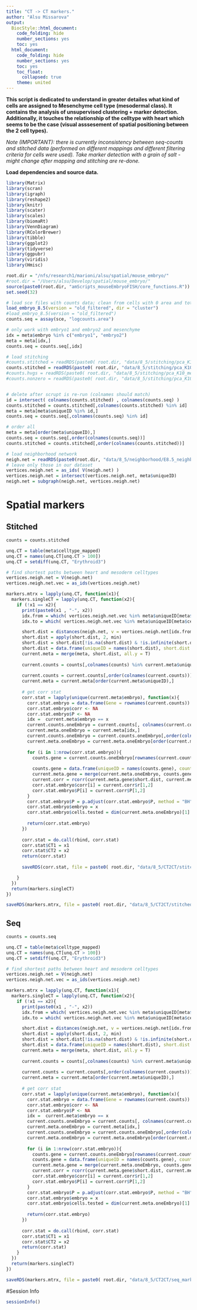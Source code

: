 ```yaml
---
title: "CT -> CT markers."
author: "Alsu Missarova"
output:
  BiocStyle::html_document:
    code_folding: hide
    number_sections: yes
    toc: yes  
  html_document:
    code_folding: hide
    number_sections: yes
    toc: yes
    toc_float:
      collapsed: true
    theme: united
---
```


**This script is dedicated to understand in greater detailes what kind of cells are assigned to Mesenchyme cell type (mesodermal class). It contains the analysis of unsupervised clustering + marker detection. Additionally, it touches the relationship of the celltype with heart which seems to be the case (visual asssesement of spatial positioning between the 2 cell types).**

*Note (IMPORTANT): there is currently inconsistency between seq-counts and stitched data (performed on different mappings and different filtering criteria for cells were used). Take marker detection with a grain of salt - might change after mapping and stitching are re-done.*

**Load dependencies and source data.**

```r

library(Matrix)
library(scran)
library(igraph)
library(reshape2)
library(knitr)
library(scater)
library(scales)
library(biomaRt)
library(VennDiagram)
library(RColorBrewer)
library(tibble)
library(ggplot2)
library(tidyverse)
library(ggpubr)
library(viridis)
library(Hmisc)

root.dir = "/nfs/research1/marioni/alsu/spatial/mouse_embryo/"
#root.dir = "/Users/alsu/Develop/spatial/mouse_embryo/"
source(paste0(root.dir, "amScripts_mouseEmbryoFISH/core_functions.R"))
set.seed(32)

# load sce files with counts data; clean from cells with 0 area and total # mRNA < user's threshold 
load_embryo_8.5(version = "old_filtered", dir = "cluster")
#load_embryo_8.5(version = "old_filtered")
counts.seq = assay(sce, "logcounts.area")

# only work with embryo1 and embryo2 and mesenchyme
idx = meta$embryo %in% c("embryo1", "embryo2") 
meta = meta[idx,]
counts.seq = counts.seq[,idx]

# load stitching 
#counts.stitched = readRDS(paste0( root.dir, "data/8_5/stitching/pca_K10_mean.rds") )
counts.stitched = readRDS(paste0( root.dir, "data/8_5/stitching/pca_K10_mean__nonZero.rds") )
#counts.hvgs = readRDS(paste0( root.dir, "data/8_5/stitching/pca_K10_mean__hvgs.rds") )
#counts.nonzero = readRDS(paste0( root.dir, "data/8_5/stitching/pca_K10_mean__nonZero.rds") )


# delete after scrupt is re-run (colnames should match)
id = intersect( colnames(counts.stitched) , colnames(counts.seq) )
counts.stitched = counts.stitched[,colnames(counts.stitched) %in% id]
meta = meta[meta$uniqueID %in% id,]
counts.seq = counts.seq[,colnames(counts.seq) %in% id]

# order all
meta = meta[order(meta$uniqueID),]
counts.seq = counts.seq[,order(colnames(counts.seq))]
counts.stitched = counts.stitched[,order(colnames(counts.stitched))]

# load neighborhood network
neigh.net = readRDS(paste0(root.dir, "data/8_5/neighborhood/E8.5_neighbourGraph_1.1.Rds"))
# leave only those in our dataset
vertices.neigh.net = as_ids( V(neigh.net) )
vertices.neigh.net = intersect(vertices.neigh.net, meta$uniqueID)
neigh.net = subgraph(neigh.net, vertices.neigh.net)


```


# Spatial markers

## Stitched

```r

counts = counts.stitched

unq.CT = table(meta$celltype_mapped)
unq.CT = names(unq.CT[unq.CT > 100])
unq.CT = setdiff(unq.CT, "Erythroid3")

# find shortest paths between heart and mesoderm celltypes
vertices.neigh.net = V(neigh.net)
vertices.neigh.net.vec = as_ids(vertices.neigh.net)

markers.mtrx = lapply(unq.CT, function(x1){
  markers.singleCT = lapply(unq.CT, function(x2){
    if (!x1 == x2){
      print(paste0(x1 , "-", x2))
      idx.from = which( vertices.neigh.net.vec %in% meta$uniqueID[meta$celltype_mapped == x1])
      idx.to = which( vertices.neigh.net.vec %in% meta$uniqueID[meta$celltype_mapped == x2])

      short.dist = distances(neigh.net, v = vertices.neigh.net[idx.from], to = vertices.neigh.net[idx.to])
      short.dist = apply(short.dist, 2, min)
      short.dist = short.dist[!is.na(short.dist) & !is.infinite(short.dist)]
      short.dist = data.frame(uniqueID = names(short.dist), short.dist = short.dist)
      current.meta = merge(meta, short.dist, all.y = T)
      
      current.counts = counts[,colnames(counts) %in% current.meta$uniqueID]
      
      current.counts = current.counts[,order(colnames(current.counts))]
      current.meta = current.meta[order(current.meta$uniqueID),]
      
      # get corr stat
      corr.stat = lapply(unique(current.meta$embryo), function(x){
        corr.stat.embryo = data.frame(Gene = rownames(current.counts))
        corr.stat.embryo$corr <- NA
        corr.stat.embryo$P <- NA
        idx =  current.meta$embryo == x
        current.counts.oneEmbryo = current.counts[, colnames(current.counts) %in% current.meta$uniqueID[idx]]
        current.meta.oneEmbryo = current.meta[idx,]
        current.counts.oneEmbryo = current.counts.oneEmbryo[,order(colnames(current.counts.oneEmbryo))]
        current.meta.oneEmbryo = current.meta.oneEmbryo[order(current.meta.oneEmbryo$uniqueID),]
        
        for (i in 1:nrow(corr.stat.embryo)){
          counts.gene = current.counts.oneEmbryo[rownames(current.counts.oneEmbryo) == corr.stat.embryo$Gene[i], ]
          
          counts.gene = data.frame(uniqueID = names(counts.gene), counts = counts.gene)
          current.meta.gene = merge(current.meta.oneEmbryo, counts.gene)
          current.corr = rcorr(current.meta.gene$short.dist, current.meta.gene$counts, type = "pearson")
          corr.stat.embryo$corr[i] = current.corr$r[1,2]
          corr.stat.embryo$P[i] = current.corr$P[1,2]
        }
        corr.stat.embryo$P = p.adjust(corr.stat.embryo$P, method = "BH", n = length(corr.stat.embryo$P))
        corr.stat.embryo$embryo = x
        corr.stat.embryo$cells.tested = dim(current.meta.oneEmbryo)[1]
        
        return(corr.stat.embryo)
      })
      
      corr.stat = do.call(rbind, corr.stat)
      corr.stat$CT1 = x1
      corr.stat$CT2 = x2
      return(corr.stat)
      
      saveRDS(corr.stat, file = paste0( root.dir, "data/8_5/CT2CT/stitched_markers_" ,x1 , "_",x2, ".rds"))

    }
  })
  return(markers.singleCT)
})

saveRDS(markers.mtrx, file = paste0( root.dir, "data/8_5/CT2CT/stitched_markers.rds"))


```

## Seq

```r

counts = counts.seq

unq.CT = table(meta$celltype_mapped)
unq.CT = names(unq.CT[unq.CT > 100])
unq.CT = setdiff(unq.CT, "Erythroid3")

# find shortest paths between heart and mesoderm celltypes
vertices.neigh.net = V(neigh.net)
vertices.neigh.net.vec = as_ids(vertices.neigh.net)

markers.mtrx = lapply(unq.CT, function(x1){
  markers.singleCT = lapply(unq.CT, function(x2){
    if (!x1 == x2){
      print(paste0(x1 , "-", x2))
      idx.from = which( vertices.neigh.net.vec %in% meta$uniqueID[meta$celltype_mapped == x1])
      idx.to = which( vertices.neigh.net.vec %in% meta$uniqueID[meta$celltype_mapped == x2])

      short.dist = distances(neigh.net, v = vertices.neigh.net[idx.from], to = vertices.neigh.net[idx.to])
      short.dist = apply(short.dist, 2, min)
      short.dist = short.dist[!is.na(short.dist) & !is.infinite(short.dist)]
      short.dist = data.frame(uniqueID = names(short.dist), short.dist = short.dist)
      current.meta = merge(meta, short.dist, all.y = T)
      
      current.counts = counts[,colnames(counts) %in% current.meta$uniqueID]
      
      current.counts = current.counts[,order(colnames(current.counts))]
      current.meta = current.meta[order(current.meta$uniqueID),]
      
      # get corr stat
      corr.stat = lapply(unique(current.meta$embryo), function(x){
        corr.stat.embryo = data.frame(Gene = rownames(current.counts))
        corr.stat.embryo$corr <- NA
        corr.stat.embryo$P <- NA
        idx =  current.meta$embryo == x
        current.counts.oneEmbryo = current.counts[, colnames(current.counts) %in% current.meta$uniqueID[idx]]
        current.meta.oneEmbryo = current.meta[idx,]
        current.counts.oneEmbryo = current.counts.oneEmbryo[,order(colnames(current.counts.oneEmbryo))]
        current.meta.oneEmbryo = current.meta.oneEmbryo[order(current.meta.oneEmbryo$uniqueID),]
        
        for (i in 1:nrow(corr.stat.embryo)){
          counts.gene = current.counts.oneEmbryo[rownames(current.counts.oneEmbryo) == corr.stat.embryo$Gene[i], ]
          counts.gene = data.frame(uniqueID = names(counts.gene), counts = counts.gene)
          current.meta.gene = merge(current.meta.oneEmbryo, counts.gene)
          current.corr = rcorr(current.meta.gene$short.dist, current.meta.gene$counts, type = "pearson")
          corr.stat.embryo$corr[i] = current.corr$r[1,2]
          corr.stat.embryo$P[i] = current.corr$P[1,2]
        }
        corr.stat.embryo$P = p.adjust(corr.stat.embryo$P, method = "BH", n = length(corr.stat.embryo$P))
        corr.stat.embryo$embryo = x
        corr.stat.embryo$cells.tested = dim(current.meta.oneEmbryo)[1]
        
        return(corr.stat.embryo)
      })
      
      corr.stat = do.call(rbind, corr.stat)
      corr.stat$CT1 = x1
      corr.stat$CT2 = x2
      return(corr.stat)
    }
  })
  return(markers.singleCT)
})

saveRDS(markers.mtrx, file = paste0( root.dir, "data/8_5/CT2CT/seq_markers.rds"))


```


#Session Info

```r
sessionInfo()
```
